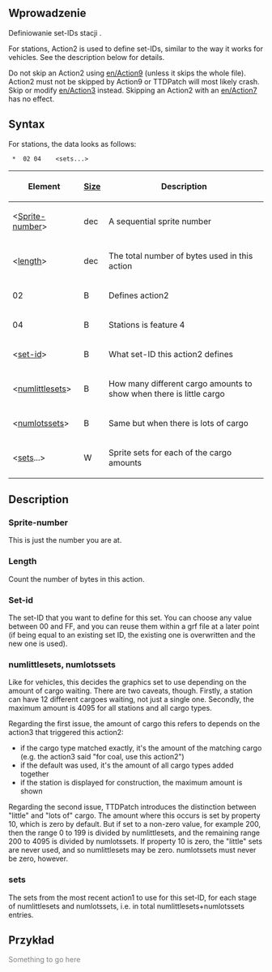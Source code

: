 
<!--{{-}}<br>--><!--{{ambox | text = w trakcie edycji.}}--><!-- -->
== Wprowadzenie ==

Definiowanie set-IDs stacji .

For stations, Action2 is used to define set-IDs, similar to the way it works for vehicles. See the description below for details.

Do not skip an Action2 using [[en/Action9]] (unless it skips the whole file). Action2 must not be skipped by Action9 or TTDPatch will most likely crash. Skip or modify [[en/Action3]] instead. Skipping an Action2 with an [[en/Action7]] has no effect.

== Syntax ==

For stations, the data looks as follows:

 <Sprite-number> * <Length> 02 04 <set-id> <numlittlesets> <numlotssets> <sets...>

{|
!Element!![[en/GRFActionsDetailed|Size]]!!Description

|-
|<[[#sprite-number|Sprite-number]]>||dec||A sequential sprite number

|-
|<[[#length|length]]>||dec||The total number of bytes used in this action

|-
|02||B||Defines action2

|-
|04||B||Stations is feature 4

|-
|<[[#set-id|set-id]]>||B||What set-ID this action2 defines

|-
|<[[#numlittlesets-numlotssets|numlittlesets]]>||B||How many different cargo amounts to show when there is little cargo

|-
|<[[#numlittlesets-numlotssets|numlotssets]]>||B||Same but when there is lots of cargo

|-
|<[[#sets|sets]]...>||W||Sprite sets for each of the cargo amounts
|}

== Description ==

=== Sprite-number ===

This is just the number you are at.

=== Length ===

Count the number of bytes in this action.

=== Set-id ===

The set-ID that you want to define for this set. You can choose any value between 00 and FF, and you can reuse them within a grf file at a later point (if being equal to an existing set ID, the existing one is overwritten and the new one is used).

=== numlittlesets, numlotssets ===

Like for vehicles, this decides the graphics set to use depending on the amount of cargo waiting. There are two caveats, though. Firstly, a station can have 12 different cargoes waiting, not just a single one. Secondly, the maximum amount is 4095 for all stations and all cargo types.

Regarding the first issue, the amount of cargo this refers to depends on the action3 that triggered this action2:
* if the cargo type matched exactly, it's the amount of the matching cargo (e.g. the action3 said "for coal, use this action2")
* if the default was used, it's the amount of all cargo types added together
* if the station is displayed for construction, the maximum amount is shown

Regarding the second issue, TTDPatch introduces the distinction between "little" and "lots of" cargo. The amount where this occurs is set by property 10, which is zero by default. But if set to a non-zero value, for example 200, then the range 0 to 199 is divided by numlittlesets, and the remaining range 200 to 4095 is divided by numlotssets. If property 10 is zero, the "little" sets are never used, and so numlittlesets may be zero. numlotssets must never be zero, however.

=== sets ===

The sets from the most recent action1 to use for this set-ID, for each stage of numlittlesets and numlotssets, i.e. in total numlittlesets+numlotssets entries.

== Przykład ==

<span style='color:#808080'>Something to go here</span>